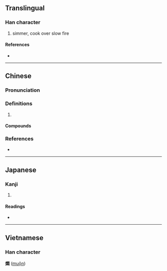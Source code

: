 {{also|焖}}
{{character info}}
==Translingual==

===Han character===
{{Han char|rn=86|rad=火|as=12|sn=16|four=97820|canj=FANP|ids=⿰火悶}}

# simmer, cook over slow fire

====References====
* {{Han ref|kx=0684.161|dkj=19455|hdz=32238.070|uh=71DC|ud=29148|bh=BF54|bd=48980}}

----

==Chinese==
{{zh-forms|s=焖}}

===Pronunciation===
{{zh-pron
|m=mèn
|c=man1,mun6
|mn=būn
|cat=
}}

===Definitions===
{{zh-hanzi}}

# {{rfdef|zh}}

====Compounds====
{{zh-der|燜燒鍋|燜煮}}

===References===
* {{R:yue:mfccd}}

----

==Japanese==

===Kanji===
{{ja-kanji|grade=|rs=火12}}

# {{rfdef|ja|sort=火12}}

====Readings====
* {{ja-readings|on=[[もん]] (mon)|kun=}}

----

==Vietnamese==

===Han character===
'''燜''' ([[muộn]])

{{cln|vi|Han tu}}